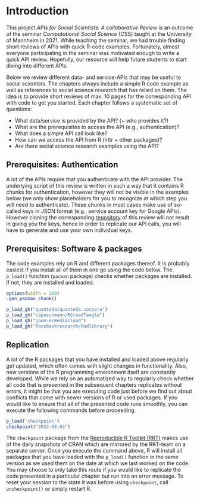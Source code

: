 # Introduction
This project *APIs for Social Scientists: A collaborative Review* is an outcome of the seminar *Computational Social Science* (CSS) taught at the University of Mannheim in 2021. While teaching the seminar, we had trouble finding short reviews of APIs with quick R-code examples. Fortunately, almost everyone participating in the seminar was motivated enough to write a quick API review. Hopefully, our resource will help future students to start diving into different APIs.

Below we review different data- and service-APIs that may be useful to social scientists. The chapters always include a simple R code example as well as references to social science research that has relied on them. The idea is to provide short reviews of max. 10 pages for the corresponding API with code to get you started. Each chapter follows a systematic set of questions: 

* What data/service is provided by the API? (+ who provides it?)
* What are the prerequisites to access the API (e.g., authentication)? 
* What does a simple API call look like? 
* How can we access the API from R (httr + other packages)?
* Are there social science research examples using the API?


## Prerequisites: Authentication
A lot of the APIs require that you authenticate with the API provider. The underlying script of this review is written in such a way that it contains R chunks for authentication, however they will not be visible in the examples below (we only show placeholders for you to recognize at which step you will need to authenticate). These chunks in most cases make use of so-called keys in JSON format (e.g., service account key for Google APIs). However cloning the corresponding [repository]("https://github.com/paulcbauer/apis_for_social_scientists_a_review") of this review will not result in giving you the keys, hence in order to replicate our API calls, you will have to generate and use your own individual keys.

<!--As a consequence we can not make the corresponding [github repository public](https://github.com/paulcbauer/apis_for_social_scientists_a_review).-->


## Prerequisites: Software & packages
The code examples rely on R and different packages thereof. It is probably easiest if you install all of them in one go using the code below. The `p_load()` function (`pacman` package) checks whether packages are installed. If not, they are installed and loaded.

<!-- add all used packages -->


```r
options(width = 300)
.gen_pacman_chunk()
```


```r
p_load_gh("quanteda/quanteda.corpora")
p_load_gh("cbpuschmann/RCrowdTangle")
p_load_gh("joon-e/mediacloud")
p_load_gh("facebookresearch/Radlibrary")
```

## Replication 
A lot of the R packages that you have installed and loaded above regularly get updated, which often comes with slight changes in functionality. Also, new versions of the R programming environment itself are constantly developed. While we rely on an automatized way to regularly check whether all code that is presented in the subsequent chapters replicates without errors, it might be that you are executing code just before we find out about conflicts that come with newer versions of R or used packages. If you would like to ensure that all of the presented code runs smoothly, you can execute the following commands before proceeding.

```r
p_load('checkpoint')
checkpoint("2022-08-03")
```

The `checkpoint` package from the [Reproducible R Toolkit (RRT)](https://cran.r-project.org/web/packages/checkpoint/vignettes/checkpoint.html) makes use of the daily snapshots of CRAN which are mirrored by the RRT-team on a separate server. Once you execute the command above, R will install all packages that you have loaded with the `p_load()` function in the same version as we used them on the date at which we last worked on the code. You may choose to only take this route if you would like to replicate the code presented in a particular chapter but run into an error message. To reset your session to the state it was before using `checkpoint`, call `uncheckpoint()` or simply restart R. 

<!--
* Data vs. machine learning APIS
* Problem of replicability for ML APIs
-->


